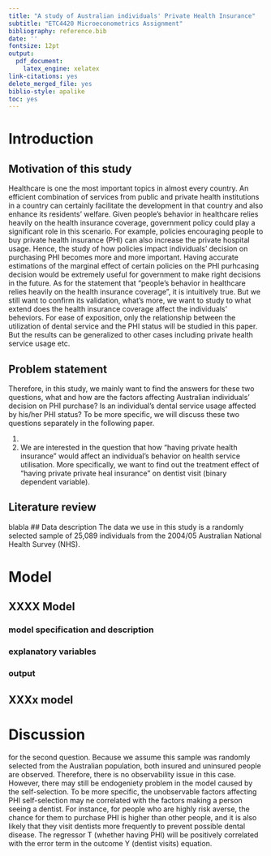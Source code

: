 ```yaml
---
title: "A study of Australian individuals' Private Health Insurance"
subtitle: "ETC4420 Microeconometrics Assignment"
bibliography: reference.bib
date: ''
fontsize: 12pt
output: 
  pdf_document: 
    latex_engine: xelatex
link-citations: yes
delete_merged_file: yes
biblio-style: apalike
toc: yes
---
```


# Introduction

## Motivation of this study
Healthcare is one the most important topics in almost every country. An efficient combination of services from public and private health institutions in a country can certainly facilitate the development in that country and also enhance its residents' welfare. Given people's behavior in healthcare relies heavily on the health insurance coverage, government policy could play a significant role in this scenario. For example, policies encouraging people to buy private health insurance (PHI) can also increase the private hospital usage. Hence, the study of how policies impact individuals' decision on purchasing PHI becomes more and more important. Having accurate estimations of the marginal effect of certain policies on the PHI purhcasing decision would be extremely useful for government to make right decisions in the future. 
As for the statement that "people's behavior in healthcare relies heavily on the health insurance coverage", it is intuitively true. But we still want to confirm its validation, what's more, we want to study to what extend does the health insurance coverage affect the individuals' beheviors. For ease of exposition, only the relationship between the utilization of dental service and the PHI status will be studied in this paper. But the results can be generalized to other cases including private health service usage etc.

## Problem statement
Therefore, in this study, we mainly want to find the answers for these two questions, what and how are the factors affecting Australian individuals' decision on PHI purchase? Is an individual's dental service usage affected by his/her PHI status? To be more specific, we will discuss these two questions separately in the following paper.

1.

2. We are interested in the question that how "having private health insurance" would affect an individual's behavior on health service utilisation. More specifically, we want to find out the treatment effect of "having private private heal insurance" on dentist visit (binary dependent variable). 

## Literature review
blabla
## Data description
The data we use in this study is a randomly selected sample of 25,089 individuals from the 2004/05 Australian National Health Survey (NHS). 

# Model


## XXXX Model
### model specification and description
### explanatory variables
### output
## XXXx model

# Discussion

for the second question. Because we assume this sample was randomly selected from the Australian population, both insured and uninsured people are observed. Therefore, there is no observability issue in this case. However, there may still be endogeniety problem in the model caused by the self-selection. To be more specific, the unobservable factors affecting PHI self-selection may ne correlated with the factors making a person seeing a dentist. For instance, for people who are highly risk averse, the chance for them to purchase PHI is higher than other people, and it is also likely that they visit dentists more frequently to prevent possible dental disease. The regressor T (whether having PHI) will be positively correlated with the error term in the outcome Y (dentist visits) equation. 



















